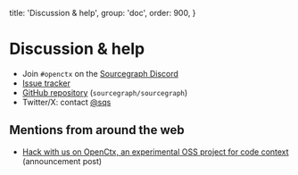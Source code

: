 
  title: 'Discussion & help',
  group: 'doc',
  order: 900,
}

# Discussion & help

- Join `#openctx` on the [Sourcegraph Discord](https://sourcegraph.com/community)
- [Issue tracker](https://github.com/sourcegraph/openctx/issues)
- [GitHub repository](https://github.com/sourcegraph/openctx) (`sourcegraph/sourcegraph`)
- Twitter/X: contact [@sqs](https://twitter.com/sqs)

## Mentions from around the web

- [Hack with us on OpenCtx, an experimental OSS project for code context](https://sourcegraph.com/blog/openctx) (announcement post)
